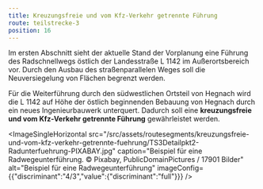 ```yaml
---
title: Kreuzungsfreie und vom Kfz-Verkehr getrennte Führung
route: teilstrecke-3
position: 16
---
```

Im ersten Abschnitt sieht der aktuelle Stand der Vorplanung eine Führung des Radschnellwegs östlich der Landesstraße L 1142 im Außerortsbereich vor. Durch den Ausbau des straßenparallelen Weges soll die Neuversiegelung von Flächen begrenzt werden.

Für die Weiterführung durch den südwestlichen Ortsteil von Hegnach wird die L 1142 auf Höhe der östlich beginnenden Bebauung von Hegnach durch ein neues Ingenieurbauwerk unterquert. Dadurch soll eine **kreuzungsfreie und vom Kfz-Verkehr getrennte Führung** gewährleistet werden.

<ImageSingleHorizontal src="/src/assets/routesegments/kreuzungsfreie-und-vom-kfz-verkehr-getrennte-fuehrung/TS3Detailpkt2-Radunterfuehrung-PIXABAY.jpg" caption="Beispiel für eine Radwegeunterführung. © Pixabay, PublicDomainPictures / 17901 Bilder" alt="Beispiel für eine Radwegeunterführung" imageConfig={{"discriminant":"4/3","value":{"discriminant":"full"}}} />
